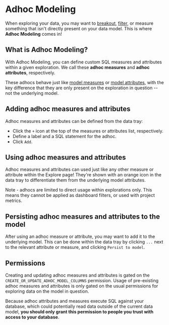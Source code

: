 
# Adhoc Modeling

When exploring your data, you may want to [breakout](/docs/visualizing-data/breakout), [filter](/docs/visualizing-data/filter), or measure something that isn't directly present on your data model. This is where **Adhoc Modeling** comes in!

## What is Adhoc Modeling?


With Adhoc Modeling, you can define custom SQL measures and attributes within a given exploration. We call these **adhoc measures** and **adhoc attributes**, respectively.

These adhocs behave just like [model measures](/docs/data-modeling/measures) or [model attributes](/docs/data-modeling/attributes), with the key difference that they are only present on the exploration in question -- not the underlying model.


## Adding adhoc measures and attributes

Adhoc measures and attributes can be defined from the data tray:

- Click the `+` icon at the top of the measures or attributes list, respectively.
- Define a label and a SQL statement for the adhoc.
- Click `Add`.

## Using adhoc measures and attributes

Adhoc measures and attributes can used just like any other measure or attribute within the Explore page! They're shown with an orange icon in the data tray to differentiate them from the underlying model attributes.

<Callout type="info">
Note - adhocs are limited to direct usage within explorations only. This means they cannot be applied as dashboard filters, or used with project metrics.
</Callout>


## Persisting adhoc measures and attributes to the model

After using an adhoc measure or attribute, you may want to add it to the underlying model. This can be done within the data tray by clicking `...` next to the relevant attribute or measure, and clicking `Persist to model`.


## Permissions

Creating and updating adhoc measures and attributes is gated on the `CREATE_OR_UPDATE_ADHOC_MODEL_COLUMNS` permission. Usage of pre-existing adhoc measures and attributes is only gated on the usual permissions for exploring data on the model in question.

Because adhoc attributes and measures execute SQL against your database, which could potentially read data outside of the current data model, **you should only grant this permission to people you trust with access to your database**.
